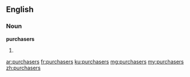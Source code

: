 ==English==

===Noun===
'''purchasers'''

# {{plural of|purchaser}}

[[ar:purchasers]]
[[fr:purchasers]]
[[ku:purchasers]]
[[mg:purchasers]]
[[my:purchasers]]
[[zh:purchasers]]
